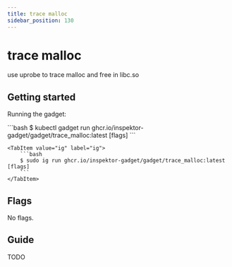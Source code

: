 ```yaml
---
title: trace malloc
sidebar_position: 130
---
```



# trace malloc

use uprobe to trace malloc and free in libc.so

## Getting started

Running the gadget:

<Tabs groupId="env">
    <TabItem value="kubectl-gadget" label="kubectl gadget">
        ```bash
        $ kubectl gadget run ghcr.io/inspektor-gadget/gadget/trace_malloc:latest [flags]
        ```
    </TabItem>

    <TabItem value="ig" label="ig">
        ```bash
        $ sudo ig run ghcr.io/inspektor-gadget/gadget/trace_malloc:latest [flags]
        ```
    </TabItem>
</Tabs>

## Flags

No flags.

## Guide

TODO
